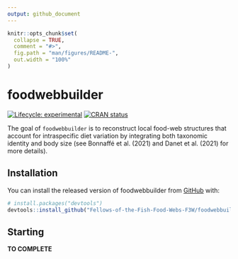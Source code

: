 ```yaml
---
output: github_document
---
```


<!-- README.md is generated from README.Rmd. Please edit that file -->

```r
knitr::opts_chunk$set(
  collapse = TRUE,
  comment = "#>",
  fig.path = "man/figures/README-",
  out.width = "100%"
)
```

# foodwebbuilder

<!-- badges: start -->
[![Lifecycle: experimental](https://img.shields.io/badge/lifecycle-experimental-orange.svg)](https://lifecycle.r-lib.org/articles/stages.html#experimental)
[![CRAN status](https://www.r-pkg.org/badges/version/foodwebbuilder)](https://CRAN.R-project.org/package=foodwebbuilder)
<!-- badges: end -->

The goal of `foodwebbuilder` is to reconstruct local food-web structures that account for intraspecific diet variation by integrating both taxonomic identity and body size (see Bonnaffé et al. (2021) and Danet et al. (2021) for more details).

## Installation

<!--You can install the released version of foodwebbuilder from [CRAN](https://CRAN.R-project.org) with:-->

<!--``` r-->
<!--install.packages("foodwebbuilder")-->
<!--```-->

<!--And the development version from [GitHub](https://github.com/) with:-->

You can install the released version of foodwebbuilder from [GitHub](https://github.com/) with:

``` r
# install.packages("devtools")
devtools::install_github("Fellows-of-the-Fish-Food-Webs-F3W/foodwebbuilder")
```

## Starting
**TO COMPLETE**
